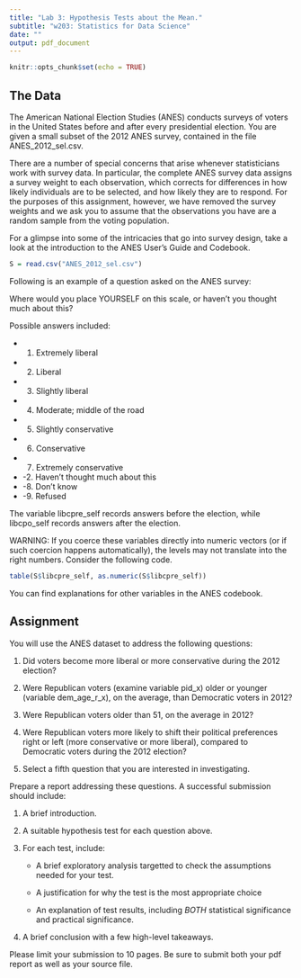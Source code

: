 ```yaml
---
title: "Lab 3: Hypothesis Tests about the Mean."
subtitle: "w203: Statistics for Data Science"
date: ""
output: pdf_document
---
```


```r
knitr::opts_chunk$set(echo = TRUE)
```

## The Data

The American National Election Studies (ANES) conducts surveys of voters in the United States before and after every presidential election.  You are given a small subset of the 2012 ANES survey, contained in the file ANES\_2012\_sel.csv.

There are a number of special concerns that arise whenever statisticians work with survey data.  In particular, the complete ANES survey data assigns a survey weight to each observation, which corrects for differences in how likely individuals are to be selected, and how likely they are to respond.  For the purposes of this assignment, however, we have removed the survey weights and we ask you to assume that the observations you have are a random sample from the voting population.

For a glimpse into some of the intricacies that go into survey design, take a look at the introduction to the ANES User's Guide and Codebook. 


```r
S = read.csv("ANES_2012_sel.csv")
```

Following is an example of a question asked on the ANES survey:

Where would you place YOURSELF on this scale, or haven't you thought much about this?

Possible answers included:

- 1. Extremely liberal 
- 2. Liberal 
- 3. Slightly liberal 
- 4. Moderate; middle of the road 
- 5. Slightly conservative 
- 6. Conservative 
- 7. Extremely conservative
- -2. Haven't thought much about this 
- -8. Don't know 
- -9. Refused

The variable libcpre\_self records answers before the election, while libcpo\_self records answers after the election.

WARNING: If you coerce these variables directly into numeric vectors (or if such coercion happens automatically), the levels may not translate into the right numbers.  Consider the following code.

```r
table(S$libcpre_self, as.numeric(S$libcpre_self))
```


You can find explanations for other variables in the ANES codebook.

## Assignment

You will use the ANES dataset to address the following questions:

1. Did voters become more liberal or more conservative during the 2012 election?

2. Were Republican voters (examine variable pid\_x) older or younger (variable dem\_age\_r\_x), on the average, than Democratic voters in 2012?

3. Were Republican voters older than 51, on the average in 2012?

4. Were Republican voters more likely to shift their political preferences right or left (more conservative or more liberal), compared to Democratic voters during the 2012 election?

5. Select a fifth question that you are interested in investigating.

Prepare a report addressing these questions.  A successful submission should include:

1. A brief introduction.

2. A suitable hypothesis test for each question above.

3. For each test, include:

    + A brief exploratory analysis targetted to check the assumptions needed for your test.
    
    + A justification for why the test is the most appropriate choice
    
    + An explanation of test results, including *BOTH* statistical significance and practical significance.
    
4. A brief conclusion with a few high-level takeaways.


Please limit your submission to 10 pages.  Be sure to submit both your pdf report as well as your source file.